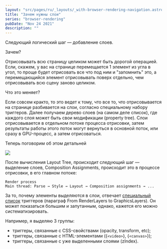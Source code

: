```yaml
---
layout: "src/pages/ru/_layouts/_with-browser-rendering-navigation.astro"
title: "Зачем нужны слои"
series: "browser-rendering"
pubDate: "Nov 24 2021"
description: ""
---
```


Следующий логический шаг — добавление слоев. 

Зачем?

Отрисовывать всю страницу целиком может быть дорогой операцией. Если, скажем, у вас на странице перемещается 1 элемент из угла в угол, то проще будет отрисовать все что под ним и "запомнить" это, а перемещающийся элемент отрисовывать поверх отдельно, чем отрисовывать всю сцену заново целиком. 

Что это меняет?

Если совсем кракто, то это ведет к тому, что все то, что отрисовывается на странице разбивается на слои, согласно специальному набору триггеров. Далее получаем дерево слоев (на самом деле список), где каждого слоя может быть свои модификации (property tree). Слои отрисовывается в отдельном потоке процесса отрисовки, затем результаты работы этого поток могут вернуться в основной поток, или сразу в GPU-процесс, а затем отрисоваться.

Теперь поговорим об этом детальней

<Img src="/assets/posts/2021/browser-rendering-layers/stage.jpg" />

После вычисления Layout Tree, происходит следующий шаг —выделение слоев, Composition Assignments, происходит это в процессе отрисовки, в его главном потоке:

```
Render process
Main thread: Parse → Style → Layout → Composition assignments → ...
```

За то, почему элементы выделяются в слои, отвечает [специальный список](https://dev.chromium.org/developers/design-documents/gpu-accelerated-compositing-in-chrome) триггеров (параграф From RenderLayers to GraphicsLayers). Он может показаться большим и запутанным, однако, кажется его можно систематизировать. 

Например, я выделяю 3 группы:
- триггеры, связанные с CSS-свойствами (opacity, transform, etc);
- триггеры, связанные с HTML-элементами ({`<video>`}, {`<canvas>`});
- триггеры, связанные с уже выделенными слоями (zIndex).

